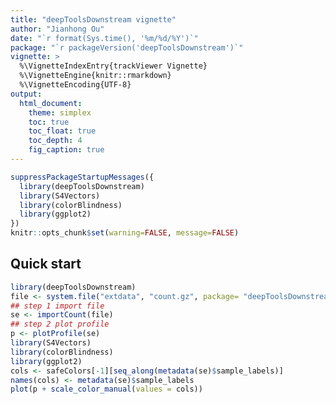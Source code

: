 ```yaml
---
title: "deepToolsDownstream vignette"
author: "Jianhong Ou"
date: "`r format(Sys.time(), '%m/%d/%Y')`"
package: "`r packageVersion('deepToolsDownstream')`"
vignette: >
  %\VignetteIndexEntry{trackViewer Vignette}
  %\VignetteEngine{knitr::rmarkdown}
  %\VignetteEncoding{UTF-8}
output:
  html_document:
    theme: simplex
    toc: true
    toc_float: true
    toc_depth: 4
    fig_caption: true
---
```


```r
suppressPackageStartupMessages({
  library(deepToolsDownstream)
  library(S4Vectors)
  library(colorBlindness)
  library(ggplot2)
})
knitr::opts_chunk$set(warning=FALSE, message=FALSE)
```

## Quick start

```r
library(deepToolsDownstream)
file <- system.file("extdata", "count.gz", package= "deepToolsDownstream")
## step 1 import file
se <- importCount(file)
## step 2 plot profile
p <- plotProfile(se)
library(S4Vectors)
library(colorBlindness)
library(ggplot2)
cols <- safeColors[-1][seq_along(metadata(se)$sample_labels)]
names(cols) <- metadata(se)$sample_labels
plot(p + scale_color_manual(values = cols))
```

